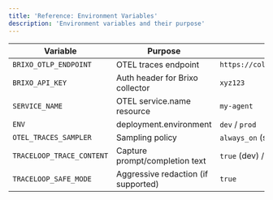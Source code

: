 ```yaml
---
title: 'Reference: Environment Variables'
description: 'Environment variables and their purpose'
---
```


| Variable | Purpose | Example |
| --- | --- | --- |
| `BRIXO_OTLP_ENDPOINT` | OTEL traces endpoint | `https://collector.brixo.example/v1/traces` |
| `BRIXO_API_KEY` | Auth header for Brixo collector | `xyz123` |
| `SERVICE_NAME` | OTEL service.name resource | `my-agent` |
| `ENV` | deployment.environment | `dev` / `prod` |
| `OTEL_TRACES_SAMPLER` | Sampling policy | `always_on` (staging) |
| `TRACELOOP_TRACE_CONTENT` | Capture prompt/completion text | `true` (dev) / `false` (prod)` |
| `TRACELOOP_SAFE_MODE` | Aggressive redaction (if supported) | `true` |
